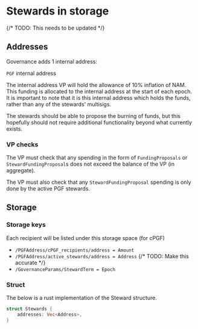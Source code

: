 # Stewards in storage

{/* TODO: This needs to be updated */}

## Addresses
Governance adds 1 internal address:

`PGF` internal address

The internal address VP will hold the allowance of 10% inflation of NAM. This funding is allocated to the internal address at the start of each epoch. It is important to note that it is this internal address which holds the funds, rather than any of the stewards' multisigs.

The stewards should be able to propose the burning of funds, but this hopefully should not require additional functionality beyond what currently exists.

### VP checks

The VP must check that any spending in the form of `FundingProposals` or `StewardFundingProposal`s does not exceed the balance of the VP (in aggregate).

The VP must also check that any `StewardFundingProposal` spending is only done by the active PGF stewards.

## Storage

### Storage keys

Each recipient will be listed under this storage space (for cPGF)
- `/PGFAddress/cPGF_recipients/address = Amount`
- `/PGFAddress/active_stewards/address = Address`
{/* TODO: Make this accurate */}
- `/GovernanceParams/StewardTerm = Epoch`

### Struct

The below is a rust implementation of the Steward structure.
```rust
struct Stewards {
    addresses: Vec<Address>,
}
```